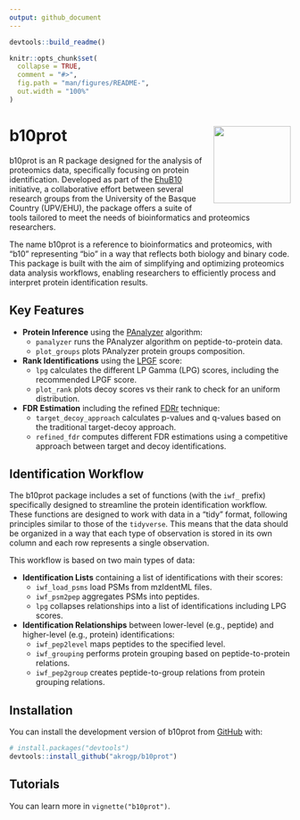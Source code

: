 ```yaml
---
output: github_document
---
```


<!-- README.md is generated from README.Rmd. Please edit that file -->
```r
devtools::build_readme()
```


```r
knitr::opts_chunk$set(
  collapse = TRUE,
  comment = "#>",
  fig.path = "man/figures/README-",
  out.width = "100%"
)
```

# b10prot <img src="man/figures/logo.png" align="right" height="138" />

<!-- badges: start -->
<!-- badges: end -->

b10prot is an R package designed for the analysis of proteomics data, specifically focusing on protein identification. Developed as part of the [EhuB10](https://ehubio.ehu.eus/) initiative, a collaborative effort between several research groups from the University of the Basque Country (UPV/EHU), the package offers a suite of tools tailored to meet the needs of bioinformatics and proteomics researchers.

The name b10prot is a reference to bioinformatics and proteomics, with "b10" representing "bio" in a way that reflects both biology and binary code. This package is built with the aim of simplifying and optimizing proteomics data analysis workflows, enabling researchers to efficiently process and interpret protein identification results.

## Key Features

- **Protein Inference** using the [PAnalyzer](https://bmcbioinformatics.biomedcentral.com/articles/10.1186/1471-2105-13-288) algorithm:
    - `panalyzer` runs the PAnalyzer algorithm on peptide-to-protein data.
    - `plot_groups` plots PAnalyzer protein groups composition.
- **Rank Identifications** using the [LPGF](https://pubs.acs.org/doi/10.1021/acs.jproteome.9b00819) score:
    - `lpg` calculates the different LP Gamma (LPG) scores, including the recommended LPGF score.
    - `plot_rank` plots decoy scores vs their rank to check for an uniform distribution.
- **FDR Estimation** including the refined [FDRr](https://pubs.acs.org/doi/10.1021/acs.jproteome.9b00819) technique:
    - `target_decoy_approach` calculates p-values and q-values based on the traditional target-decoy approach.
    - `refined_fdr` computes different FDR estimations using a competitive approach between target and decoy identifications.
    
## Identification Workflow

The b10prot package includes a set of functions (with the `iwf_` prefix) specifically designed to streamline the protein identification workflow. These functions are designed to work with data in a "tidy" format, following principles similar to those of the `tidyverse`. This means that the data should be organized in a way that each type of observation is stored in its own column and each row represents a single observation.

This workflow is based on two main types of data:

- **Identification Lists** containing a list of identifications with their scores:
    - `iwf_load_psms` load PSMs from mzIdentML files.
    - `iwf_psm2pep` aggregates PSMs into peptides.
    - `lpg` collapses relationships into a list of identifications including LPG scores.
- **Identification Relationships** between lower-level (e.g., peptide) and higher-level (e.g., protein) identifications:
    - `iwf_pep2level` maps peptides to the specified level.
    - `iwf_grouping` performs protein grouping based on peptide-to-protein relations.
    - `iwf_pep2group` creates peptide-to-group relations from protein grouping relations.

## Installation

You can install the development version of b10prot from [GitHub](https://github.com/) with:

``` r
# install.packages("devtools")
devtools::install_github("akrogp/b10prot")
```

## Tutorials

You can learn more in `vignette("b10prot")`.
